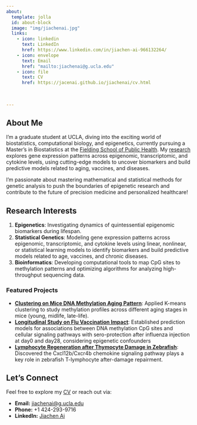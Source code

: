 ```yaml
---
about:
  template: jolla
  id: about-block
  image: "img/jiachenai.jpg"
  links:
    - icon: linkedin
      text: LinkedIn
      href: https://www.linkedin.com/in/jiachen-ai-966132264/
    - icon: envelope
      text: Email
      href: "mailto:jiachenai@g.ucla.edu"
    - icon: file
      text: CV
      href: https://jacenai.github.io/jiachenai/cv.html
    
  
  
---
```



::: {#about-block}
:::


## About Me

I'm a graduate student at UCLA, diving into the exciting world of biostatistics, computational biology, and epigenetics, currently pursuing a Master's in Biostatistics at the [Fielding School of Public Health](https://ph.ucla.edu/). My [research](research.qmd) explores gene expression patterns across epigenomic, transcriptomic, and cytokine levels, using cutting-edge models to uncover biomarkers and build predictive models related to aging, vaccines, and diseases.

I'm passionate about mastering mathematical and statistical methods for genetic analysis to push the boundaries of epigenetic research and contribute to the future of precision medicine and personalized healthcare!

## Research Interests

1)  **Epigenetics**: Investigating dynamics of quintessential epigenomic biomarkers during lifespan.
2)  **Statistical Genetics**: Modeling gene expression patterns across epigenomic, transcriptomic, and cytokine levels using linear, nonlinear, or statistical learning models to identify biomarkers and build predictive models related to age, vaccines, and chronic diseases.
3)  **Bioinformatics**: Developing computational tools to map CpG sites to methylation patterns and optimizing algorithms for analyzing high-throughput sequencing data.

### Featured Projects

-  [**Clustering on Mice DNA Methylation Aging Pattern**](http://localhost:22222/research.html#current): Applied K-means clustering to study methylation profiles across different aging stages in mice (young, midlife, late-life).
-  [**Longitudinal Study on Flu Vaccination Impact**](http://localhost:22222/research.html#current): Established prediction models for associations between DNA methylation CpG sites and cellular signaling pathways with sero-protection after influenza injection at day0 and day28, considering epigenetic confounders
-  [**Lymphocyte Regeneration after Thymocyte Damage in Zebrafish**](https://jacenai.github.io/jiachenai/research.html#section-1): Discovered the Cxcl12b/Cxcr4b chemokine signaling pathway plays a key role in zebrafish T-lymphocyte after-damage repairment.



## Let's Connect

Feel free to explore my [CV](cv.qmd) or reach out via:

-   **Email:** [jiachenai\@g.ucla.edu](mailto:jiachenai@g.ucla.edu)\
-   **Phone:** +1 424-293-9716
-   **LinkedIn:** [Jiachen Ai](https://www.linkedin.com/in/jiachen-ai-966132264/)


